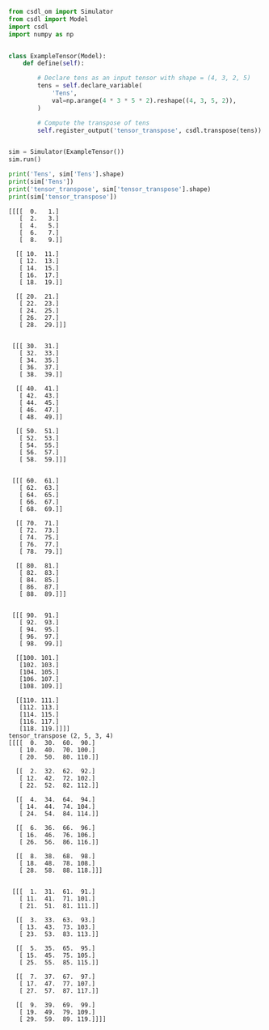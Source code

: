 ```py
from csdl_om import Simulator
from csdl import Model
import csdl
import numpy as np


class ExampleTensor(Model):
    def define(self):

        # Declare tens as an input tensor with shape = (4, 3, 2, 5)
        tens = self.declare_variable(
            'Tens',
            val=np.arange(4 * 3 * 5 * 2).reshape((4, 3, 5, 2)),
        )

        # Compute the transpose of tens
        self.register_output('tensor_transpose', csdl.transpose(tens))


sim = Simulator(ExampleTensor())
sim.run()

print('Tens', sim['Tens'].shape)
print(sim['Tens'])
print('tensor_transpose', sim['tensor_transpose'].shape)
print(sim['tensor_transpose'])
```


```Tens (4, 3, 5, 2)
[[[[  0.   1.]
   [  2.   3.]
   [  4.   5.]
   [  6.   7.]
   [  8.   9.]]

  [[ 10.  11.]
   [ 12.  13.]
   [ 14.  15.]
   [ 16.  17.]
   [ 18.  19.]]

  [[ 20.  21.]
   [ 22.  23.]
   [ 24.  25.]
   [ 26.  27.]
   [ 28.  29.]]]


 [[[ 30.  31.]
   [ 32.  33.]
   [ 34.  35.]
   [ 36.  37.]
   [ 38.  39.]]

  [[ 40.  41.]
   [ 42.  43.]
   [ 44.  45.]
   [ 46.  47.]
   [ 48.  49.]]

  [[ 50.  51.]
   [ 52.  53.]
   [ 54.  55.]
   [ 56.  57.]
   [ 58.  59.]]]


 [[[ 60.  61.]
   [ 62.  63.]
   [ 64.  65.]
   [ 66.  67.]
   [ 68.  69.]]

  [[ 70.  71.]
   [ 72.  73.]
   [ 74.  75.]
   [ 76.  77.]
   [ 78.  79.]]

  [[ 80.  81.]
   [ 82.  83.]
   [ 84.  85.]
   [ 86.  87.]
   [ 88.  89.]]]


 [[[ 90.  91.]
   [ 92.  93.]
   [ 94.  95.]
   [ 96.  97.]
   [ 98.  99.]]

  [[100. 101.]
   [102. 103.]
   [104. 105.]
   [106. 107.]
   [108. 109.]]

  [[110. 111.]
   [112. 113.]
   [114. 115.]
   [116. 117.]
   [118. 119.]]]]
tensor_transpose (2, 5, 3, 4)
[[[[  0.  30.  60.  90.]
   [ 10.  40.  70. 100.]
   [ 20.  50.  80. 110.]]

  [[  2.  32.  62.  92.]
   [ 12.  42.  72. 102.]
   [ 22.  52.  82. 112.]]

  [[  4.  34.  64.  94.]
   [ 14.  44.  74. 104.]
   [ 24.  54.  84. 114.]]

  [[  6.  36.  66.  96.]
   [ 16.  46.  76. 106.]
   [ 26.  56.  86. 116.]]

  [[  8.  38.  68.  98.]
   [ 18.  48.  78. 108.]
   [ 28.  58.  88. 118.]]]


 [[[  1.  31.  61.  91.]
   [ 11.  41.  71. 101.]
   [ 21.  51.  81. 111.]]

  [[  3.  33.  63.  93.]
   [ 13.  43.  73. 103.]
   [ 23.  53.  83. 113.]]

  [[  5.  35.  65.  95.]
   [ 15.  45.  75. 105.]
   [ 25.  55.  85. 115.]]

  [[  7.  37.  67.  97.]
   [ 17.  47.  77. 107.]
   [ 27.  57.  87. 117.]]

  [[  9.  39.  69.  99.]
   [ 19.  49.  79. 109.]
   [ 29.  59.  89. 119.]]]]
```
